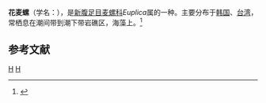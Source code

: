 {{Speciesbox
| taxon = Euplica scripta
| binomial_authority = Lamarck, 1822
}}
'''花麦螺'''（学名：''{{lang|la|Euplica scripta}}''），是[[新腹足目|新腹足目]][[麦螺科|麦螺科]]''Euplica''属的一种。主要分布于[[韩国|韩国]]、[[台湾|台湾]]，常栖息在潮间带到潮下带岩礁区，海藻上。<ref>{{cite web|url=http://shell.sinica.edu.tw/chinese/shellbase_detail.php?science_no=991|title=国际贝库：花麦螺|publisher=台湾贝类资料库|accessdate=2009-08-11}}</ref>

== 参考文献 ==
{{reflist}}
{{taxonbar}}
[[Category:_1822年描述的动物|H]]
[[Category:麦螺科|H]]